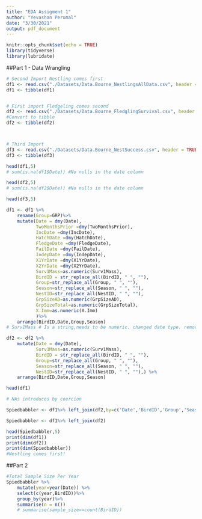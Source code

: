 ```yaml
---
title: "EDA Assigment 1"
author: "Yevashan Perumal"
date: "3/30/2021"
output: pdf_document
---
```


```r
knitr::opts_chunk$set(echo = TRUE)
library(tidyverse)
library(lubridate)
```



##Part 1 - Data Wrangling


```r
# Second Import Nestling comes first
df1 <- read.csv("./Datasets/Data.Bourne_NestlingsAllData.csv", header = TRUE)
df1 <- tibble(df1)


# First import Fledgeling comes second
df2 <- read.csv("./Datasets/Data.Bourne_FledglingSurvival.csv", header = TRUE)
#Convert to tibble
df2 <- tibble(df2)



# Third Import
df3 <- read.csv("./Datasets/Data.Bourne_NestSuccess.csv", header = TRUE)
df3 <- tibble(df3)
```

```r
head(df1,5)
# sum(is.na(df1$Date)) #No nulls in the date column
```
```r
head(df2,5)
# sum(is.na(df2$Date)) #No nulls in the date column
```

```r
head(df3,5)
```


```r
df1 <- df1 %>% 
    rename(Group=GRP)%>% 
    mutate(Date = dmy(Date),
           TwoMonthsPrior =dmy(TwoMonthsPrior),
           IncDate =dmy(IncDate),
           HatchDate =dmy(HatchDate),
           FledgeDate =dmy(FledgeDate),
           FailDate =dmy(FailDate),
           IndepDate =dmy(IndepDate),
           X1YrDate =dmy(X1YrDate),
           X2YrDate =dmy(X2YrDate),
           Surv1Mass=as.numeric(Surv1Mass),
           BirdID = str_replace_all(BirdID, " ", ""),
           Group=str_replace_all(Group, " ", ""),
           Season=str_replace_all(Season, " ", ""),
           NestID=str_replace_all(NestID, " ", ""),
           GrpSizeAD=as.numeric(GrpSizeAD),
           GrpSizeTotal=as.numeric(GrpSizeTotal),
           X.Imm=as.numeric(X.Imm)
           )%>%
    arrange(BirdID,Date,Group,Season)
# Surv1Mass # Is a string,needs to be numeric. changed date type. remove whitespace.

df2 <- df2 %>%
    mutate(Date = dmy(Date),
           Surv1Mass=as.numeric(Surv1Mass),
           BirdID = str_replace_all(BirdID, " ", ""),
           Group=str_replace_all(Group, " ", ""),
           Season=str_replace_all(Season, " ", ""),
           NestID=str_replace_all(NestID, " ", ""),) %>% 
    arrange(BirdID,Date,Group,Season)

head(df1)

# NAs introduces by coercion
```
```r
Spiedbabbler <- df1%>% left_join(df2,by=c('Date','BirdID','Group','Season','NestID'))

Spiedbabbler <- df1%>% left_join(df2)

head(Spiedbabbler,5)
print(dim(df1))
print(dim(df2))
print(dim(Spiedbabbler))
#Nestling comes first!

```

##Part 2

```r
#Total Sample Size Per Year
Spiedbabbler %>%
    mutate(year=year(Date)) %>%
    select(c(year,BirdID))%>%
    group_by(year)%>%
    summarise(n = n())
    # summarise(sample_size==count(BirdID))

```

```r

```

```r

```

```r

```

```r

```

```r

```

```r

```

